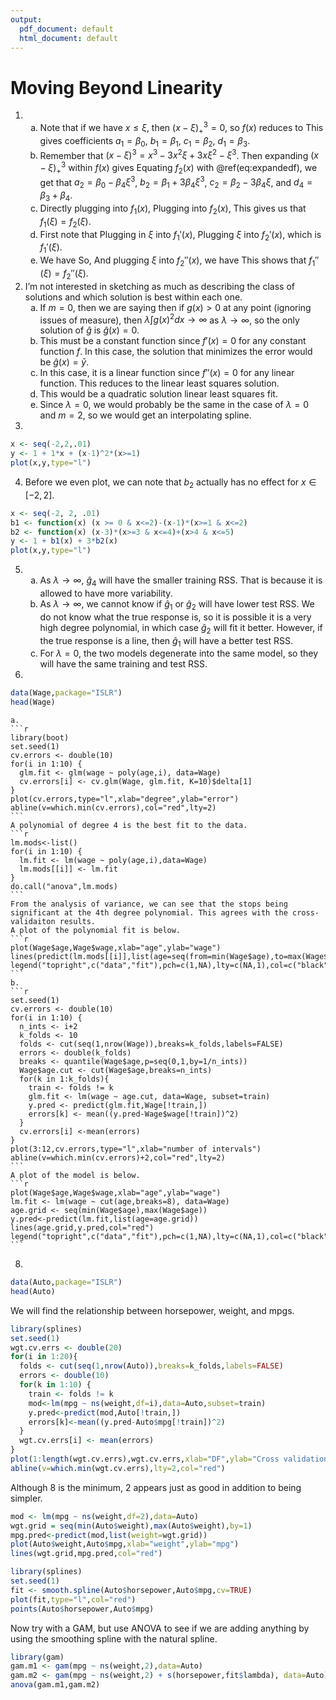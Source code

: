 ```yaml
---
output:
  pdf_document: default
  html_document: default
---
```


# Moving Beyond Linearity {#chap7}

1.
    a. Note that if we have $x \leq \xi$, then $(x- \xi)^3_+= 0$, so $f(x)$ reduces to
    \begin{align}
    f(x) &= \beta_0 + \beta_1 x + \beta_2 x^2 + \beta_3 x^3 + \beta_4(x-\xi)^3_+ \\
    &= \beta_0 + \beta_1 x + \beta_2 x^2 + \beta_3 x^3\, .
    \end{align}
    This gives coefficients $a_1 = \beta_0$, $b_1 = \beta_1$, $c_1 = \beta_2$, $d_1 = \beta_3$.
    b. Remember that $(x-\xi)^3 = x^3 - 3x^2 \xi + 3x \xi^2 - \xi^3$. Then expanding $(x-\xi)^3_+$ within $f(x)$ gives
    \begin{align}
    f(x) &= \beta_0 + \beta_1 x + \beta_2 x^2 + \beta_3 x^3 + \beta_4(x-\xi)^3_+ \nonumber \\
    &= \beta_0 + \beta_1 x + \beta_2 x^2 + \beta_3 x^3 + \beta_4(x^3 - 3x^2 \xi + 3x \xi^2 - \xi^3) \nonumber \\
    &= \beta_0 - \beta_4\xi^3 + (\beta_1+ 3 \beta_4 \xi^2)x + (\beta_2 - 3 \beta_4 \xi)x^2 + (\beta_3 + \beta_4) x^3 \, .
    (\#eq:expandedf)
    \end{align}
    Equating $f_2(x)$ with \@ref(eq:expandedf), we get that $a_2 = \beta_0 - \beta_4 \xi^3$, $b_2 = \beta_1 + 3 \beta_4 \xi^3$, $c_2 = \beta_2 - 3 \beta_4 \xi$, and $d_4 = \beta_3 + \beta_4$.
    c. Directly plugging into $f_1(x)$,
    \begin{equation}
    f_1(\xi) = \beta_0 + \beta_1 \xi + \beta_2 \xi^2 + \beta_3 \xi^3\, .
    \end{equation}
    Plugging into $f_2(x)$,
    \begin{align}
    f_2(\xi) &= \beta_0 - \beta_4 \xi^3 + (\beta_1 + 3\beta_4 \xi^2)\xi +(\beta_2 - 3 \beta_4 \xi)\xi^2 + (\beta_3 + \beta_4) \xi^3 \\
    &= \beta_0 - \beta_4 \xi^3 + \beta_1\xi + 3\beta_4\xi^3 + \beta_2\xi^2 - 3\beta_4\xi^3 + \beta_3 + \beta_4 \xi^3 \\
    &= \beta_0 - \beta_1 \xi + \beta_2 \xi^2 + \beta_3\xi^3\, .
    \end{align}
    This gives us that $f_1(\xi) = f_2(\xi)$.
    d. First note that
    \begin{align}
    f_1'(x) &= \beta_1+2\beta_2x + 3\beta_3x^2  \, ,\\
    f_2'(x) &= \beta_1 + 3\beta_4\xi^2 + 2(\beta_2- 3\beta_4\xi)x + 3(\beta_3+\beta_4)x^2 \, .
    \end{align}
    Plugging in $\xi$ into $f_1'(x)$,
    \begin{equation}
    f_1'(\xi) = \beta_1+2\beta_2 \xi + 3\beta_3 \xi^2
    \end{equation}
    Plugging $\xi$ into $f_2'(x)$,
    \begin{align}
    f_2'(\xi) &= \beta_1 + 3\beta_4\xi^2 + 2(\beta_2- 3\beta_4\xi)\xi + 3(\beta_3+\beta_4)\xi^2\\
    &= \beta_1 + 3 \beta_4 \xi^2 + 2\beta_2 \xi - 6\beta_4 \xi^2 + 3\beta_3\xi^2 + 3\beta_4\xi^2\\
    &= \beta_1 + 2\beta_2 \xi + 3\beta_3 \xi^2
    \end{align}
    which is $f_1'(\xi)$.
    e. 
    We have
    \begin{align}
    f_1''(x) &= 2\beta_2 + 6\beta_3 x \, , \\
    f_2''(x) &= 2\beta_2 - 6\beta_4 \xi + (6\beta_3 + 6\beta_4) x \, .
    \end{align}
    So,
    \begin{equation}
    f_1''(\xi) = 2\beta_2 + 6\beta_3 \xi \, .
    \end{equation}
    And plugging $\xi$ into $f_2''(x)$, we have
    \begin{align}
    f_2''(\xi) &= 2\beta_2 - 6\beta_4 \xi + (6\beta_3 + 6\beta_4) \xi \\
    &= 2 \beta_2 - 6\beta_4 \xi + 6 \beta_3 \xi + 6 \beta_4 \xi \\
    &= 2\beta_2 + 6\beta_3 \xi \, .
    \end{align}
    This shows that $f_1''(\xi) = f_2''(\xi)$.
    
2. I'm not interested in sketching as much as describing the class of solutions and which solution is best within each one.
    a. If $m=0$, then we are saying then if $g(x)>0$ at any point (ignoring issues of measure), then $\lambda \int g(x)^2 dx \rightarrow \infty$ as $\lambda \rightarrow \infty$, so the only solution of $\hat{g}$ is $\hat{g}(x) = 0$.
    b. This must be a constant function since $f'(x) = 0$ for any constant function $f$. In this case, the solution that minimizes the error would be $\hat{g}(x) = \bar{y}$. 
    c. In this case, it is a linear function since $f''(x) = 0$ for any linear function. This reduces to the linear least squares solution.
    d. This would be a quadratic solution linear least squares fit.
    e. Since $\lambda=0$, we would probably be the same in the case of $\lambda=0$ and $m=2$, so we would get an interpolating spline.
    
3.
```r
x <- seq(-2,2,.01)
y <- 1 + 1*x + (x-1)^2*(x>=1)
plot(x,y,type="l")
```

4. Before we even plot, we can note that $b_2$ actually has no effect for $x \in [-2,2]$. 
```r
x <- seq(-2, 2, .01)
b1 <- function(x) (x >= 0 & x<=2)-(x-1)*(x>=1 & x<=2)
b2 <- function(x) (x-3)*(x>=3 & x<=4)+(x>4 & x<=5)
y <- 1 + b1(x) + 3*b2(x)
plot(x,y,type="l")
```

5.
    a. As $\lambda \rightarrow \infty$, $\hat{g}_4$ will have the smaller training RSS. That is because it is allowed to have more variability.
    b. As $\lambda \rightarrow \infty$, we cannot know if $\hat{g}_1$ or $\hat{g}_2$ will have lower test RSS. We do not know what the true response is, so it is possible it is a very high degree polynomial, in which case $\hat{g}_2$ will fit it better. However, if the true response is a line, then $\hat{g}_1$ will have a better test RSS.
    c. For $\lambda=0$, the two models degenerate into the same model, so they will have the same training and test RSS.
    
6.
```r
data(Wage,package="ISLR")
head(Wage)
```
    a.
    ```r
    library(boot)
    set.seed(1)
    cv.errors <- double(10)
    for(i in 1:10) {
      glm.fit <- glm(wage ~ poly(age,i), data=Wage)
      cv.errors[i] <- cv.glm(Wage, glm.fit, K=10)$delta[1]
    }
    plot(cv.errors,type="l",xlab="degree",ylab="error")
    abline(v=which.min(cv.errors),col="red",lty=2)
    ```
    A polynomial of degree 4 is the best fit to the data.
    ```r
    lm.mods<-list()
    for(i in 1:10) {
      lm.fit <- lm(wage ~ poly(age,i),data=Wage)
      lm.mods[[i]] <- lm.fit
    }
    do.call("anova",lm.mods)
    ```
    From the analysis of variance, we can see that the stops being significant at the 4th degree polynomial. This agrees with the cross-validaiton results.
    A plot of the polynomial fit is below.
    ```r
    plot(Wage$age,Wage$wage,xlab="age",ylab="wage")
    lines(predict(lm.mods[[i]],list(age=seq(from=min(Wage$age),to=max(Wage$age),length.out=100))),col="red")
    legend("topright",c("data","fit"),pch=c(1,NA),lty=c(NA,1),col=c("black","red"))
    ```
    b.
    ```r
    set.seed(1)
    cv.errors <- double(10)
    for(i in 1:10) {
      n_ints <- i+2
      k_folds <- 10 
      folds <- cut(seq(1,nrow(Wage)),breaks=k_folds,labels=FALSE)
      errors <- double(k_folds)
      breaks <- quantile(Wage$age,p=seq(0,1,by=1/n_ints))
      Wage$age.cut <- cut(Wage$age,breaks=n_ints)
      for(k in 1:k_folds){
        train <- folds != k
        glm.fit <- lm(wage ~ age.cut, data=Wage, subset=train)
        y.pred <- predict(glm.fit,Wage[!train,])
        errors[k] <- mean((y.pred-Wage$wage[!train])^2)
      }
      cv.errors[i] <-mean(errors)
    }
    plot(3:12,cv.errors,type="l",xlab="number of intervals")
    abline(v=which.min(cv.errors)+2,col="red",lty=2)
    ```
    A plot of the model is below.
    ```r
    plot(Wage$age,Wage$wage,xlab="age",ylab="wage")
    lm.fit <- lm(wage ~ cut(age,breaks=8), data=Wage)
    age.grid <- seq(min(Wage$age),max(Wage$age))
    y.pred<-predict(lm.fit,list(age=age.grid))
    lines(age.grid,y.pred,col="red")
    legend("topright",c("data","fit"),pch=c(1,NA),lty=c(NA,1),col=c("black","red"))
    ```
    
8.
```r
data(Auto,package="ISLR")
head(Auto)
```
We will find the relationship between horsepower, weight, and mpgs.
```r
library(splines)
set.seed(1)
wgt.cv.errs <- double(20)
for(i in 1:20){
  folds <- cut(seq(1,nrow(Auto)),breaks=k_folds,labels=FALSE)
  errors <- double(10)
  for(k in 1:10) {
    train <- folds != k
    mod<-lm(mpg ~ ns(weight,df=i),data=Auto,subset=train)
    y.pred<-predict(mod,Auto[!train,])
    errors[k]<-mean((y.pred-Auto$mpg[!train])^2)
  }
  wgt.cv.errs[i] <- mean(errors)
}
plot(1:length(wgt.cv.errs),wgt.cv.errs,xlab="DF",ylab="Cross validation error",type="l")
abline(v=which.min(wgt.cv.errs),lty=2,col="red")
```
Although 8 is the minimum, 2 appears just as good in addition to being simpler.
```r
mod <- lm(mpg ~ ns(weight,df=2),data=Auto)
wgt.grid = seq(min(Auto$weight),max(Auto$weight),by=1)
mpg.pred<-predict(mod,list(weight=wgt.grid))
plot(Auto$weight,Auto$mpg,xlab="weight",ylab="mpg")
lines(wgt.grid,mpg.pred,col="red")
```
```r
library(splines)
set.seed(1)
fit <- smooth.spline(Auto$horsepower,Auto$mpg,cv=TRUE)
plot(fit,type="l",col="red")
points(Auto$horsepower,Auto$mpg)
```
Now try with a GAM, but use ANOVA to see if we are adding anything by using the smoothing spline with the natural spline.
```r
library(gam)
gam.m1 <- gam(mpg ~ ns(weight,2),data=Auto)
gam.m2 <- gam(mpg ~ ns(weight,2) + s(horsepower,fit$lambda), data=Auto)
anova(gam.m1,gam.m2)
```
